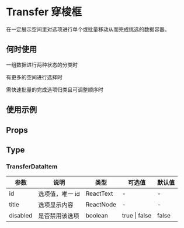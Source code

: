 # Transfer 穿梭框

在一定展示空间里对选项进行单个或批量移动从而完成挑选的数据容器。

## 何时使用

一组数据进行两种状态的分类时

有更多的空间进行选择时

需快速批量的完成选项归类且可调整顺序时

## 使用示例

<!-- Inject Stories -->

## Props

<!-- Inject Props -->

## Type

### TransferDataItem

| 参数     | 说明            | 类型      | 可选值        | 默认值 |
| -------- | --------------- | --------- | ------------- | ------ |
| id       | 选项值，唯一 id | ReactText | -             | -      |
| title    | 选项显示内容    | ReactNode | -             | -      |
| disabled | 是否禁用该选项  | boolean   | true \| false | false  |
